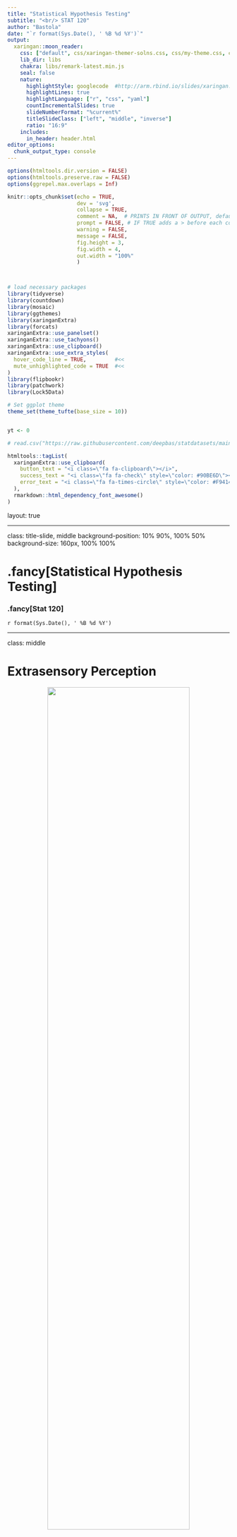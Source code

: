 ```yaml
---
title: "Statistical Hypothesis Testing"
subtitle: "<br/> STAT 120"
author: "Bastola"
date: "`r format(Sys.Date(), ' %B %d %Y')`"
output:
  xaringan::moon_reader:
    css: ["default", css/xaringan-themer-solns.css, css/my-theme.css, css/my-font.css]
    lib_dir: libs
    chakra: libs/remark-latest.min.js
    seal: false
    nature:
      highlightStyle: googlecode  #http://arm.rbind.io/slides/xaringan.html#77 # idea, magula, googlecode, default
      highlightLines: true
      highlightLanguage: ["r", "css", "yaml"]
      countIncrementalSlides: true
      slideNumberFormat: "%current%"
      titleSlideClass: ["left", "middle", "inverse"]
      ratio: "16:9"
    includes:
      in_header: header.html  
editor_options: 
  chunk_output_type: console
---
```



```r
options(htmltools.dir.version = FALSE)
options(htmltools.preserve.raw = FALSE)
options(ggrepel.max.overlaps = Inf)

knitr::opts_chunk$set(echo = TRUE, 
                      dev = 'svg',
                      collapse = TRUE, 
                      comment = NA,  # PRINTS IN FRONT OF OUTPUT, default is '##' which comments out output
                      prompt = FALSE, # IF TRUE adds a > before each code input
                      warning = FALSE, 
                      message = FALSE,
                      fig.height = 3, 
                      fig.width = 4,
                      out.width = "100%"
                      )



# load necessary packages
library(tidyverse)
library(countdown)
library(mosaic)
library(ggthemes)
library(xaringanExtra)
library(forcats)
xaringanExtra::use_panelset()
xaringanExtra::use_tachyons()
xaringanExtra::use_clipboard()
xaringanExtra::use_extra_styles(
  hover_code_line = TRUE,         #<<
  mute_unhighlighted_code = TRUE  #<<
)
library(flipbookr)
library(patchwork)
library(Lock5Data)

# Set ggplot theme
theme_set(theme_tufte(base_size = 10))


yt <- 0

# read.csv("https://raw.githubusercontent.com/deepbas/statdatasets/main/APM_DougEvansCases.csv")

```



```r
htmltools::tagList(
  xaringanExtra::use_clipboard(
    button_text = "<i class=\"fa fa-clipboard\"></i>",
    success_text = "<i class=\"fa fa-check\" style=\"color: #90BE6D\"></i>",
    error_text = "<i class=\"fa fa-times-circle\" style=\"color: #F94144\"></i>"
  ),
  rmarkdown::html_dependency_font_awesome()
)
```


layout: true
  
<!-- <div class="my-footer"><span>Stat 230</span></div> -->
<!-- this adds the link footer to all slides, depends on my-footer class in css-->

---

class: title-slide, middle
<!-- background-image: url("assets/title-image2.jpg") -->
background-position: 10% 90%, 100% 50%
background-size: 160px, 100% 100%

# .fancy[Statistical Hypothesis Testing]

### .fancy[Stat 120]

`r format(Sys.Date(), ' %B %d %Y')`


---

class: middle

# Extrasensory Perception

<center>
<img src="images/psychic.jpg" width="80%" height="70%"><br>
<a></a>
</center>

---

class: middle

# Extrasensory Perception

One way to test for ESP is with Zener cards:

.pull-left[
<br>
<br>
<center>
<img src="images/signs.png" width="70%" height="70%"><br>
<a></a>
</center>

]

.pull-right[
<center>
<img src="images/zenner.jpg" width="70%" height="70%"><br>
<a></a>
</center>

]

> Subjects draw a card at random and telepathically communicate this to someone who then guesses the symbol

---

class: action

# <i class="fa fa-pencil-square-o" style="font-size:48px;color:purple">&nbsp;Your&nbsp;Turn&nbsp;`r (yt <- yt + 1)`</i>    

.pull-left-40[
![](https://media.giphy.com/media/RKApDdwsQ6jkwd6RNn/giphy.gif)
]
.pull-right-60[
<br>
.bq.font80[

- Randomly choose a letter from A B C D E and write it down (don’t show anyone!)

- Find a partner, telepathically communicate your letter (no auditory or visual clues!) and have them guess your
letter.

- Repeat a couple of times then switch roles.


]

.out-t[How often did you guess correctly?]
]

`r countdown(minutes = 10, seconds = 00, top = 0 , color_background = "inherit", padding = "3px 4px", font_size = "2em")`

---

class: middle, inverse

.large[
> Suppose you did this 10 times and guessed correctly 3 times. Is this evidence that you have ESP abilities?]

---

# Extrasensory Perception

.bql[
There are five cards with five different symbols. If there is no such thing as ESP, what proportion p of guesses should be correct?

  1. $\mathrm{p}=0$
  2. $\mathrm{p}=1/ 4$
  3. $\mathrm{p}=1 / 5$
  4. $\mathrm{p}=1 / 2$
]


<br>
<details>
<summary>.red[Click for answer]</summary>
The correct answer is 3. (since there are five choices and we are randomly guessing)
</details>

---

# Extrasensory Perception (Example 1)

.bq[
Let $\hat{p}$ denote the sample proportion of correct guesses. Which of the statistics below would give the strongest evidence for ESP?

  1. $\hat{\mathrm{p}}=0$
  2. $\hat{\mathrm{p}}=1 / 5$
  3. $\hat{\mathrm{p}}=1 / 2$
  4. $\hat{\mathrm{p}}=3 / 4$
]

<br>
<details>
<summary>.red[Click for answer]</summary>
The correct answer is 4. Since more correct means ESP. 
</details>


---

# Extrasensory Perception

.bql.font120[
- As we've learned, statistics vary from sample to sample
- Even if the "population/true" proportion is $\mathrm{p}=1/5$, not every sample proportion will be exactly $1/5$
]

--

<br>
<br>

.out-t.font120[How do we determine when a sample proportion is far enough above 1/5 to provide evidence of ESP?]

---

# Statistical Test

.bql.font120[
A statistical test uses data from a sample to assess a claim about a population or experiment


.yellow-h.bold[Null Hypothesis:] $\left(\mathrm{H}_{0}\right)$
Claim that there is no effect or difference.

.yellow-h.bold[Alternative Hypothesis:] $\left(\mathrm{H}_{\mathrm{a}}\right)$
Claim for which we seek evidence.

]

--

<br>
<br>

.out-t.center[Always claims about .bold[population parameters.]]

---

# ESP Hypothesis
.bql.font90[
For the ESP experiment:
  - $\mathrm{H}_{0}: \mathrm{p}=1 / 5$
  - $\mathrm{H}_{\mathrm{a}}: \mathrm{p}>1 / 5$
]

<br>

.bq.font80[
.purple.bold[Helpful hints:]
  - $\mathrm{H}_{0}$ usually includes $=$
  - $\mathrm{H}_{\mathrm{a}}$ usually includes $>,<$, or $\neq$
  - The direction in $\mathrm{H}_{\mathrm{a}}$ depends on the question being asked, not based on what the data shows!
  - The data should be used as an evidence supporting or refuting $\mathrm{H}_{\mathrm{a}}$.
]

---


# Sleep Vs. Caffeine (Example 2)

.bq[
Students were given words to memorize, then randomly assigned to take either a 90 min nap, or a caffeine pill. $2 \frac{1}{2}$ hours later, they were tested on their recall ability.
- Explanatory variable: .bold[sleep or caffeine]
- Response variable: .bold[number of words recalled]
]


<br>

.green-h.font120[.b[Research Question]: Is sleep or caffeine better for memory?
]

.footnote[Mednick, Cai, Kanady, and Drummond (2008). “Comparing the benefits of caffeine, naps and placebo on verbal, motor and perceptual memory,” Behavioral Brain Research, 193, 79-86.]

---


# Sleep Vs. Caffeine

.bq[

What is the parameter of interest in the sleep versus caffeine experiment?

  1. Proportion
  2. Difference in proportions
  3. Mean
  4. Difference in means
  5. Correlation
  
]

<br>
<details>
<summary>.red[Click for answer]</summary>
The correct answer is 4.

.bq[Difference in mean responses $\mu_1 - \mu_2$, where $\mu_1$ and $\mu_2$ are the mean words recalled in the two different conditions]

</details>


---

class: middle

# Sleep Vs. Caffeine

.bql[
- Let $\mu_{\mathrm{s}}$ and $\mu_{\mathrm{c}}$ be the mean number of words recalled after sleeping and after caffeine.
- Is there a difference in average word recall between sleep and caffeine?
]

---

# Sleep Vs. Caffeine

.bq[
- What are the null and alternative hypothesis?

  1. $\mathrm{H}_{0}: \mu_{\mathrm{s}} \neq \mu_{\mathrm{c}}, \mathrm{H}_{\mathrm{a}}: \mu_{\mathrm{s}}=\mu_{\mathrm{c}}$
  2. $\mathrm{H}_{0}: \mu_{\mathrm{s}}=\mu_{\mathrm{c}}, \mathrm{H}_{\mathrm{a}}: \mu_{\mathrm{s}} \neq \mu_{\mathrm{c}}$
  3. $\mathrm{H}_{0}: \mu_{\mathrm{s}} \neq \mu_{\mathrm{c}}, \mathrm{H}_{\mathrm{a}}: \mu_{\mathrm{s}}>\mu_{\mathrm{c}}$
  4. $\mathrm{H}_{0}: \mu_{\mathrm{s}}=\mu_{\mathrm{c}}, \mathrm{H}_{\mathrm{a}}: \mu_{\mathrm{s}}>\mu_{\mathrm{c}}$
  5. $\mathrm{H}_{0}: \mu_{\mathrm{s}}=\mu_{\mathrm{c}}, \mathrm{H}_{\mathrm{a}}: \mu_{\mathrm{s}}<\mu_{\mathrm{c}}$
]

<details>
<summary>.red[Click for answer]</summary>
The correct answer is 2 (since we are looking for evidence that the means are different)
</details>

---

class: middle

# Difference in Hypothesis

Note: the following two sets of hypotheses are equivalent, and can be used interchangeably:

.bq[
$$\begin{array}{ll}
\mathrm{H}_{0}: \mu_{1}=\mu_{2} & \qquad \mathrm{H}_{0}: \mu_{1}-\mu_{2}=0 \\
\mathrm{H}_{\mathrm{a}}: \mu_{1} \neq \mu_{2} & \qquad \mathrm{H}_{\mathrm{a}}: \mu_{1}-\mu_{2} \neq 0
\end{array}$$
]

---

# Guess the best inference method

Options: .green[TEST, CONFIDENCE INTERVAL, NEITHER]

.bql[
(a) What proportion of US adults support gun control?]


<br>
<details>
<summary>.red[Click for answer]</summary>
<br>
.bq[
- Estimating a parameter
- .bold[Confidence Interval] for $\mathrm{p}$
- proportion of US adults who support gun control.]

</details>



---

# Guess the best inference method

Options: .green[TEST, CONFIDENCE INTERVAL, NEITHER]

.bql[
(b) Does the proportion of US adults who support gun control differ between males and females?]



<br>
<details>
<summary>.red[Click for answer]</summary>
<br>
.bq[
.bold[Testing] the claim of difference
$$\begin{array}{l}
\mathrm{H}_{0}: \mathrm{p}_{\mathrm{f}}=\mathrm{p}_{\mathrm{m}} \\
\mathrm{H}_{\mathrm{a}}: \mathrm{p}_{\mathrm{f}} \neq \mathrm{p}_{\mathrm{m}}
\end{array}$$
]

</details>



---

# Guess the best inference method

Options: .green[TEST, CONFIDENCE INTERVAL, NEITHER]

.bql[
(c) What proportion of this class supports gun control?]


<br>
<details>
<summary>.red[Click for answer]</summary>
<br>
.bq[
.bold[Neither], just collect data on the entire population (class) to answer this question.
]

</details>


---

# Guess the best inference method

Options: .green[TEST, CONFIDENCE INTERVAL, NEITHER]

.bql[
(d) How much more do men earn, on average, compared to women in the US?]



<br>
<details>
<summary>.red[Click for answer]</summary>
<br>
.bq[
“how much" means an estimate: .bold[Confidence Interval] for
$$\mu_{\mathrm{f}}-\mu_{\mathrm{m}}$$
]

</details>



---

# Guess the best inference method

Options: .green[TEST, CONFIDENCE INTERVAL, NEITHER]

.bql[
(e) What proportion of Minnesota voters in the 2012 election voted for President Biden?]


<br>
<details>
<summary>.red[Click for answer]</summary>
<br>
.bq[
- Neither, this number is computed from voting records
]

</details>




---

# Guess the best inference method

Options: .green[TEST, CONFIDENCE INTERVAL, NEITHER]

.bql[
(f) Is a higher rate of cricket chirping associated with higher summer night temps?]



<br>
<details>
<summary>.red[Click for answer]</summary>
<br>
.bq[
- .bold[Testing] a claim about association
$$\begin{array}{l}
\mathrm{H}_{0}: \rho=0 \text { or } \beta=0 \\
\mathrm{H}_{\mathrm{a}}: \rho>0 \text { or } \beta>0
\end{array}$$
]

</details>


---

class: middle

# Statistical Significance

<center>
<img src="images/boyfriend.png" width="90%" height="90%"><br>
<a href= "https://www.xkcd.com"> xkcd.com </a>
</center>


---

class: middle

# Statistical Significance

.bql[
When results as extreme as the observed sample statistic are unlikely to occur by .bold[random chance] alone (assuming the null hypothesis is true), we say the sample results are .bold[statistically significant]
- If our sample is .bold[statistically significant], we have convincing .bold[evidence against] $\mathrm{H}_{0}$, .bold[in favor of] $\mathrm{H}_{\mathrm{a}}$
- If our sample is .bold[not statistically significant], our test is .bold[inconclusive]. The null hypothesis may be true (or maybe not).
]

---

# Extrasensory Perception

.bql[
$p=$ Proportion of correct guesses
$$\begin{array}{l}
\mathrm{H}_{0}: \mathrm{p}=1 / 5 \\
\mathrm{H}_{\mathrm{a}}: \mathrm{p}>1 / 5
\end{array}$$
]

<br>
.bq.font80[
If results are statistically significant ...
- the sample proportion of correct guesses is higher than is likely just by random chance (if ESP does not exist and $\mathrm{p}=1 / 5$)
- we have evidence that the true proportion of correct guesses really is higher than $1 / 5$, and thus have evidence of ESP
]

---

class: middle


# Extrasensory Perception

.bql[
$p=$ Proportion of correct guesses
$$\begin{array}{l}
\mathrm{H}_{0}: \mathrm{p}=1 / 5 \\
\mathrm{H}_{\mathrm{a}}: \mathrm{p}>1 / 5
\end{array}$$
]

<br>

.bq.font80[
If results are .bold[NOT] statistically significant ...
- the sample proportion of correct guesses could easily happen just by random chance (if ESP does not exist and $\mathrm{p}=1 / 5$ )
- we do not have enough evidence to conclude that $p>1 / 5$, or that ESP exists
- BUT we still can't say that $p=1 / 5$
]

---

class: middle

# Sleep Vs Caffeine

.bql[
- $\mu_{\mathrm{s}}$ and $\mu_{\mathrm{c}}$ : mean number of words recalled after sleeping and after caffeine
- $\mathrm{H}_{0}: \mu_{\mathrm{s}}=\mu_{\mathrm{c}}$ and $\mathrm{H}_{\mathrm{a}}: \mu_{\mathrm{s}} \neq \mu_{\mathrm{c}}$ sleeping and after caffeine
- The sample difference in means is $\overline{\mathrm{x}}_{\mathrm{S}}-\overline{\mathrm{x}}_{\mathrm{C}}=3$, and this is statistically significant. 
]

---

# Sleep Vs Caffeine


The sample difference in means is $\overline{\mathrm{x}}_{\mathrm{S}}-\overline{\mathrm{x}}_{\mathrm{C}}=3$, and this is statistically significant. 

.bql[
We can conclude ...

  1. there is a difference between sleep and caffeine for memory (and data show sleep is better)
  2. there is a difference between sleep and caffeine for memory (and data show caffeine is better)
  3. there is not a difference between sleep and caffeine for memory
  4. nothing

]


---

# Statistical Significance

.bql[
- Hypothesis testing is similar to how our justice system works (or is suppose to work).

$$\mathrm{H}_{0} : \text{Defendant is innocent vs. } \mathrm{H}_{\mathrm{a}} \text{: Defendant is guilty}$$
]

<br>

.bq.font80[
Assumption: Defendant is innocent $\left(\mathrm{H}_{0}\right)$

Verdict:
- .bold[Guilty:] evidence (data) “beyond a reasonable doubt” points to guilt (Statistically significant)
- .bold[Not Guilty:] evidence (data) not beyond a reasonable doubt, but we don't know if they are truly innocent $\left(\mathrm{H}_{0}\right)$
]


---

# BUT..

.out-t[How do we determine statistical significance??]

.bql[
For ESP example:
- If there is no ESP, how unusual would it be to get 3 correct guesses in 10 tries?

For Sleep versus Caffeine example:

- If the effect of sleep and caffeine on recall is the same, how rare would it be to get an average difference of 3 words in the experiment conducted?
]


.blue-h[We assess this with a probability that we call a "p-value."]
---

class: middle

# Summary

.bql[
- Statistical tests use data from a sample to assess a claim about a population
- Statistical tests are usually formalized with competing hypotheses:
- Null hypothesis $\left(\mathrm{H}_{0}\right)$ : no effect or no difference
- Alternative hypothesis $\left(\mathrm{H}_{\mathrm{a}}\right)$ : what we seek evidence for
- If data are statistically significant, we have convincing evidence against the null hypothesis, and in favor of the alternative
]

